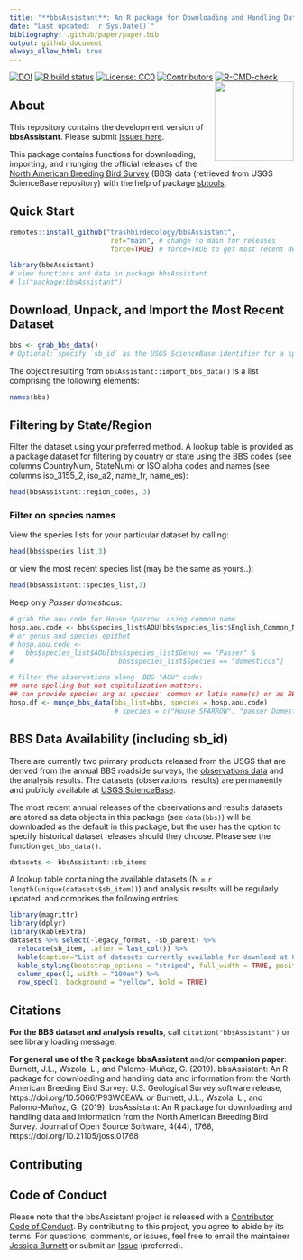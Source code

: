 ```yaml
---
title: "**bbsAssistant**: An R package for Downloading and Handling Data and Information from the North American Breeding Bird Survey (BBS)"
date: "Last updated: `r Sys.Date()`"
bibliography: .github/paper/paper.bib
output: github_document
always_allow_html: true
---
```

<!-- badges: start -->
[![DOI](https://joss.theoj.org/papers/10.21105/joss.01768/status.svg?style=flat-square&logo=appveyor)](https://doi.org/10.21105/joss.01768)
[![R build status](https://github.com/trashbirdecology/bbsAssistant/workflows/R-CMD-check/badge.svg?style=flat-square&logo=appveyor)](https://github.com/trashbirdecology/bbsAssistant/actions)
[![License: CC0](https://img.shields.io/badge/License-CC0%201.0-lightgrey.svg?style=flat-square&logo=appveyor)](https://creativecommons.org/publicdomain/zero/1.0/)
[![Contributors](https://img.shields.io/badge/all_contributors-8-lightgrey.svg?style=flat-square&logo=appveyor)](#contributors)
[![R-CMD-check](https://github.com/trashbirdecology/bbsAssistant/workflows/R-CMD-check/badge.svg)](https://github.com/trashbirdecology/bbsAssistant/actions)
<!-- badges: end -->
<img src=".github/figures/logo.png" align="right" height=140/>

## About
This repository contains the development version of __bbsAssistant__. Please submit [Issues here](https://github.com/TrashBirdEcology/bbsAssistant/issues). 

This package contains functions for downloading, importing, and munging the official releases of the [North American Breeding Bird Survey](https://www.pwrc.usgs.gov/bbs/) (BBS) data (retrieved from  USGS ScienceBase repository) with the help of package [sbtools](https://cran.r-project.org/package=sbtools/). 

<!-- ## Potential Future Developments -->
<!-- - [ ] Functions for creating presence/absence and count matrices for use in JAGS and beyond (see also: https://github.com/trashbirdecology/bbsebird/)  -->
<!-- - [ ] Spatial visualization tools -->

<!-- devtools::check(args = c("--no-examples", "--no-tests")) -->

## Quick Start
```r
remotes::install_github("trashbirdecology/bbsAssistant", 
                         ref="main", # change to main for releases
                         force=TRUE) # force=TRUE to get most recent dev version
```


```r
library(bbsAssistant)
# view functions and data in package bbsAssistant
# ls("package:bbsAssistant")
```

## Download, Unpack, and Import the Most Recent Dataset
```r
bbs <- grab_bbs_data()
# Optional: specify `sb_id` as the USGS ScienceBase identifier for a specific data release. If sb_id is not supplied, will default to the most recent data release.
```
The object resulting from `bbsAssistant::import_bbs_data()` is a list comprising the following elements:
```r
names(bbs)
```

## Filtering by State/Region
Filter the dataset using your preferred method. A lookup table is provided as a package dataset for filtering by country or state using the BBS codes (see columns CountryNum, StateNum) or ISO alpha codes and names (see columns iso_3155_2, iso_a2, name_fr, name_es):
```r
head(bbsAssistant::region_codes, 3)
```
### Filter on species names
View the species lists for your particular dataset by calling:
```r
head(bbs$species_list,3)
```

or view the most recent species list (may be the same as yours..):
```r
head(bbsAssistant::species_list,3)
```

Keep only _Passer domesticus_:
```r
# grab the aou code for House Sparrow  using common name 
hosp.aou.code <- bbs$species_list$AOU[bbs$species_list$English_Common_Name=="House Sparrow"]
# or genus and species epithet
# hosp.aou.code <-
#   bbs$species_list$AOU[bbs$species_list$Genus == "Passer" &
#                          bbs$species_list$Species == "domesticus"]

# filter the observations along  BBS "AOU" code:
## note spelling but not capitalization matters. 
## can provide species arg as species' common or latin name(s) or as BBS "AOU" code(s)
hosp.df <- munge_bbs_data(bbs_list=bbs, species = hosp.aou.code)
                          # species = c("House SPARROW", "passer Domesticus", hosp.aou.code)) 
```

## BBS Data Availability (including sb_id)
There are currently two primary products released from the USGS that are derived from the annual BBS roadside surveys, the [observations data](https://www.sciencebase.gov/catalog/item/52b1dfa8e4b0d9b325230cd9) and the analysis results. The datasets (observations, results) are permanently and publicly available at [USGS ScienceBase](https://www.sciencebase.gov/). 

The most recent annual releases of the observations and results datasets are stored as data objects in this package (see `data(bbs)`) will be downloaded as the default in this package, but the user has the option to specify historical dataset releases should they choose. Please see the function `get_bbs_data()`.

```r
datasets <- bbsAssistant::sb_items
```
A lookup table containing the available datasets (N = `r length(unique(datasets$sb_item))`) and analysis results will be regularly updated, and comprises the following entries: 
```r
library(magrittr)
library(dplyr)
library(kableExtra)
datasets %>% select(-legacy_format, -sb_parent) %>%  
  relocate(sb_item, .after = last_col()) %>%
  kable(caption="List of datasets currently available for download at USGS ScienceBase. Highlighted and bold row indicates the default BBS observations dataset stored internally in the package.") %>% 
  kable_styling(bootstrap_options = "striped", full_width = TRUE, position = "left") %>% 
  column_spec(1, width = "100em") %>% 
  row_spec(1, background = "yellow", bold = TRUE)
```

## Citations
__For the BBS dataset and analysis results__, call `citation("bbsAssistant")` or see library loading message.

__For general use of the R package bbsAssistant__ and/or __companion paper__:  
Burnett, J.L., Wszola, L., and Palomo-Muñoz, G. (2019). bbsAssistant: An R package for downloading and handling data and information from the North American Breeding Bird Survey: U.S. Geological Survey software release, https://doi.org/10.5066/P93W0EAW.
_or_ 
Burnett, J.L., Wszola, L., and Palomo-Muñoz, G. (2019). bbsAssistant: An R package for downloading and handling data and information from the North American Breeding Bird Survey. Journal of Open Source Software, 4(44), 1768, https://doi.org/10.21105/joss.01768


## Contributing
## Code of Conduct

Please note that the bbsAssistant project is released with a [Contributor Code of Conduct](https://contributor-covenant.org/version/2/0/CODE_OF_CONDUCT.html). By contributing to this project, you agree to abide by its terms. For questions, comments, or issues, feel free to email the maintainer [Jessica Burnett](mailto:jburnett@usgs.gov) or submit an [Issue](https://github.com/TrashBirdEcology/bbsAssistant/issues) (preferred).
